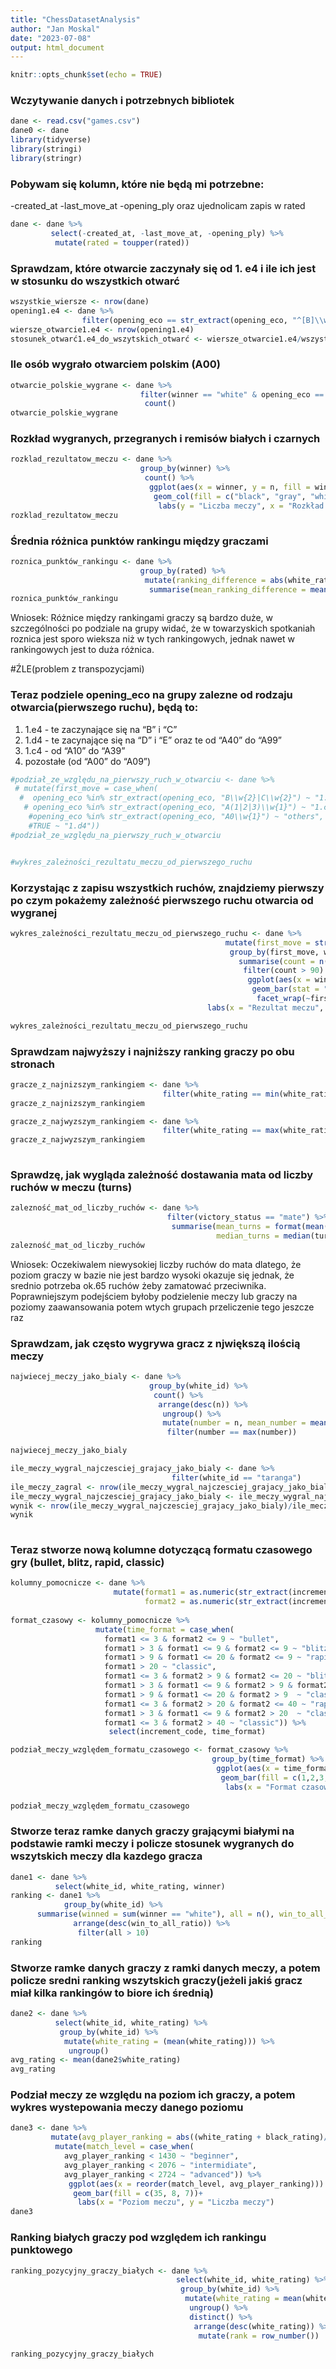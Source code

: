 ```yaml
---
title: "ChessDatasetAnalysis"
author: "Jan Moskal"
date: "2023-07-08"
output: html_document
---
```


```r
knitr::opts_chunk$set(echo = TRUE)
```

### Wczytywanie danych i potrzebnych bibliotek
```r
dane <- read.csv("games.csv")
dane0 <- dane
library(tidyverse)
library(stringi)
library(stringr)
```

### Pobywam się kolumn, które nie będą mi potrzebne: 
-created_at
-last_move_at
-opening_ply
oraz ujednolicam zapis w rated
```r
dane <- dane %>% 
         select(-created_at, -last_move_at, -opening_ply) %>% 
          mutate(rated = toupper(rated))
```

### Sprawdzam, które otwarcie zaczynały się od 1. e4 i ile ich jest w stosunku do wszystkich otwarć
```r
wszystkie_wiersze <- nrow(dane)
opening1.e4 <- dane %>% 
                filter(opening_eco == str_extract(opening_eco, "^[B]\\w{2}|^[C]\\w{2}"))
wiersze_otwarcie1.e4 <- nrow(opening1.e4)
stosunek_otwarć1.e4_do_wszytskich_otwarć <- wiersze_otwarcie1.e4/wszystkie_wiersze  
```

### Ile osób wygrało otwarciem polskim (A00)
```r
otwarcie_polskie_wygrane <- dane %>% 
                             filter(winner == "white" & opening_eco == "A00") %>% 
                              count()
otwarcie_polskie_wygrane
```

### Rozkład wygranych, przegranych i remisów białych i czarnych
```r
rozklad_rezultatow_meczu <- dane %>% 
                             group_by(winner) %>% 
                              count() %>% 
                               ggplot(aes(x = winner, y = n, fill = winner)) +
                                geom_col(fill = c("black", "gray", "white"))+
                                 labs(y = "Liczba meczy", x = "Rozkład wygranych meczy względem koloru")
rozklad_rezultatow_meczu 
```

### Średnia różnica punktów rankingu między graczami
```r
roznica_punktów_rankingu <- dane %>%
                             group_by(rated) %>% 
                              mutate(ranking_difference = abs(white_rating - black_rating)) %>% 
                               summarise(mean_ranking_difference = mean(ranking_difference))
roznica_punktów_rankingu
```

Wniosek: Różnice między rankingami graczy są bardzo duże, w szczególności po podziale na grupy widać, że w towarzyskich spotkaniah roznica jest sporo wieksza niż w tych rankingowych, jednak nawet w rankingowych jest to duża różnica.


  #ŹLE(problem z transpozycjami)
  
###################################################################################################################
### Teraz podziele opening_eco na grupy zalezne od rodzaju otwarcia(pierwszego ruchu), będą to:
1) 1.e4 - te zaczynające się na "B" i "C"
2) 1.d4 - te zacynające się na "D" i "E" oraz te od "A40" do "A99"
3) 1.c4 - od "A10" do "A39"
4) pozostałe (od "A00" do "A09")
```r
#podział_ze_względu_na_pierwszy_ruch_w_otwarciu <- dane %>%
 # mutate(first_move = case_when(
  #  opening_eco %in% str_extract(opening_eco, "B\\w{2}|C\\w{2}") ~ "1.e4",
   # opening_eco %in% str_extract(opening_eco, "A(1|2|3)\\w{1}") ~ "1.c4",
    #opening_eco %in% str_extract(opening_eco, "A0\\w{1}") ~ "others",
    #TRUE ~ "1.d4"))
#podział_ze_względu_na_pierwszy_ruch_w_otwarciu


#wykres_zależności_rezultatu_meczu_od_pierwszego_ruchu
```
###################################################################################################################


### Korzystając z zapisu wszystkich ruchów, znajdziemy pierwszy po czym pokażemy zależność pierwszego ruchu otwarcia od wygranej
```r
wykres_zależności_rezultatu_meczu_od_pierwszego_ruchu <- dane %>%
                                                mutate(first_move = str_extract(moves, "^\\w{2}")) %>%
                                                 group_by(first_move, winner) %>%
                                                   summarise(count = n()) %>%
                                                    filter(count > 90) %>%
                                                     ggplot(aes(x = winner, y = count, fill = winner)) +
                                                      geom_bar(stat = "identity") +
                                                       facet_wrap(~first_move, ncol = 2) +
                                            labs(x = "Rezultat meczu", y = "Liczba meczy", fill = "Kto wygrał?")

wykres_zależności_rezultatu_meczu_od_pierwszego_ruchu
```


### Sprawdzam najwyższy i najniższy ranking graczy po obu stronach
```r
gracze_z_najnizszym_rankingiem <- dane %>% 
                                  filter(white_rating == min(white_rating) | black_rating == min(black_rating))
gracze_z_najnizszym_rankingiem

gracze_z_najwyzszym_rankingiem <- dane %>% 
                                  filter(white_rating == max(white_rating) | black_rating == max(black_rating))
gracze_z_najwyzszym_rankingiem
                                  
```

### Sprawdzę, jak wygląda zależność dostawania mata od liczby ruchów w meczu (turns)
```r
zalezność_mat_od_liczby_ruchów <- dane %>% 
                                   filter(victory_status == "mate") %>% 
                                    summarise(mean_turns = format(mean(turns), digits = 1),
                                              median_turns = median(turns))
zalezność_mat_od_liczby_ruchów
```

Wniosek: Oczekiwalem niewysokiej liczby ruchów do mata dlatego, że poziom graczy w bazie nie jest bardzo wysoki
okazuje się jednak, że srednio potrzeba ok.65 ruchów żeby zamatować przeciwnika.
Poprawniejszym podejściem byłoby podzielenie meczy lub graczy na poziomy zaawansowania potem wtych grupach przeliczenie tego jeszcze raz



### Sprawdzam, jak często wygrywa gracz z njwiększą ilością meczy 
```r
najwiecej_meczy_jako_bialy <- dane %>% 
                               group_by(white_id) %>% 
                                count() %>% 
                                 arrange(desc(n)) %>% 
                                  ungroup() %>% 
                                  mutate(number = n, mean_number = mean(number)) %>% 
                                   filter(number == max(number))

najwiecej_meczy_jako_bialy

ile_meczy_wygral_najczesciej_grajacy_jako_bialy <- dane %>% 
                                    filter(white_id == "taranga") 
ile_meczy_zagral <- nrow(ile_meczy_wygral_najczesciej_grajacy_jako_bialy)
ile_meczy_wygral_najczesciej_grajacy_jako_bialy <- ile_meczy_wygral_najczesciej_grajacy_jako_bialy %>% filter(winner == "white")
wynik <- nrow(ile_meczy_wygral_najczesciej_grajacy_jako_bialy)/ile_meczy_zagral
wynik
                                                    
```

### Teraz stworze nową kolumne dotyczącą formatu czasowego gry (bullet, blitz, rapid, classic)
```r
kolumny_pomocnicze <- dane %>% 
                       mutate(format1 = as.numeric(str_extract(increment_code, "^\\d+")), 
                              format2 = as.numeric(str_extract(increment_code, "\\d+$"))) 
                     
format_czasowy <- kolumny_pomocnicze %>% 
                   mutate(time_format = case_when(
                     format1 <= 3 & format2 <= 9 ~ "bullet",
                     format1 > 3 & format1 <= 9 & format2 <= 9 ~ "blitz",
                     format1 > 9 & format1 <= 20 & format2 <= 9 ~ "rapid",
                     format1 > 20 ~ "classic",
                     format1 <= 3 & format2 > 9 & format2 <= 20 ~ "blitz",
                     format1 > 3 & format1 <= 9 & format2 > 9 & format2 <= 20 ~ "rapid",
                     format1 > 9 & format1 <= 20 & format2 > 9  ~ "classic",
                     format1 <= 3 & format2 > 20 & format2 <= 40 ~ "rapid",
                     format1 > 3 & format1 <= 9 & format2 > 20  ~ "classic",
                     format1 <= 3 & format2 > 40 ~ "classic")) %>% 
                      select(increment_code, time_format)

podział_meczy_względem_formatu_czasowego <- format_czasowy %>% 
                                             group_by(time_format) %>% 
                                              ggplot(aes(x = time_format))+
                                               geom_bar(fill = c(1,2,3,4))+
                                                labs(x = "Format czasowy", y = "Liczba zagranych meczy")
                                              
podział_meczy_względem_formatu_czasowego

```
### Stworze teraz ramke danych graczy grającymi białymi na podstawie ramki meczy i policze stosunek wygranych do wszytskich meczy dla kazdego gracza
```r
dane1 <- dane %>% 
          select(white_id, white_rating, winner) 
ranking <- dane1 %>% 
            group_by(white_id) %>% 
      summarise(winned = sum(winner == "white"), all = n(), win_to_all_ratio = winned/all) %>% 
              arrange(desc(win_to_all_ratio)) %>% 
               filter(all > 10)
ranking
```

### Stworze ramke danych graczy z ramki danych meczy, a potem policze sredni ranking wszytskich graczy(jeżeli jakiś gracz miał kilka rankingów to biore ich średnią)
```r
dane2 <- dane %>% 
          select(white_id, white_rating) %>% 
           group_by(white_id) %>% 
            mutate(white_rating = (mean(white_rating))) %>% 
             ungroup()
avg_rating <- mean(dane2$white_rating)
avg_rating
```

### Podział meczy ze względu na poziom ich graczy, a potem wykres wystepowania meczy danego poziomu 
```r
dane3 <- dane %>%
         mutate(avg_player_ranking = abs((white_rating + black_rating)/2)) %>% 
          mutate(match_level = case_when(
            avg_player_ranking < 1430 ~ "beginner",
            avg_player_ranking < 2076 ~ "intermidiate",
            avg_player_ranking < 2724 ~ "advanced")) %>% 
             ggplot(aes(x = reorder(match_level, avg_player_ranking))) +
              geom_bar(fill = c(35, 8, 7))+
               labs(x = "Poziom meczu", y = "Liczba meczy") 
dane3
```
### Ranking białych graczy pod względem ich rankingu punktowego
```r
ranking_pozycyjny_graczy_białych <- dane %>% 
                                     select(white_id, white_rating) %>% 
                                      group_by(white_id) %>% 
                                       mutate(white_rating = mean(white_rating)) %>% 
                                        ungroup() %>% 
                                        distinct() %>% 
                                         arrange(desc(white_rating)) %>% 
                                          mutate(rank = row_number())
                                         
ranking_pozycyjny_graczy_białych
```



